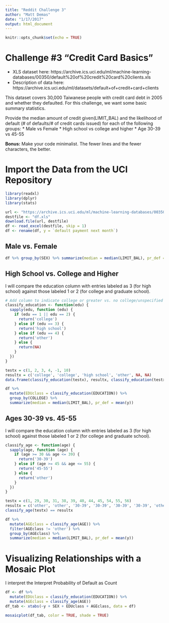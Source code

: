```yaml
---
title: "Reddit Challenge 3"
author: "Matt Demas"
date: "1/17/2017"
output: html_document
---
```


```r
knitr::opts_chunk$set(echo = TRUE)
```

# Challenge #3 "Credit Card Basics"
 * XLS dataset here: https://archive.ics.uci.edu/ml/machine-learning-databases/00350/default%20of%20credit%20card%20clients.xls
 * Description of data here: https://archive.ics.uci.edu/ml/datasets/default+of+credit+card+clients

This dataset covers 30,000 Taiwanese people with credit card debt in 2005 and whether they defaulted. For this challenge, we want some basic summary statistics.

Provide the median amount of credit given(LIMIT_BAL) and the likelihood of default (# of defaults/# of credit cards issued) for each of the following groups:
 * Male vs Female
 * High school vs college and higher
 * Age 30-39 vs 45-55

**Bonus:** Make your code minimalist. The fewer lines and the fewer characters, the better.

# Import the Data from the UCI Repository
```r
library(readxl)
library(dplyr)
library(stats)
```

```r
url <- "https://archive.ics.uci.edu/ml/machine-learning-databases/00350/default%20of%20credit%20card%20clients.xls"
destfile <- "df.xls"
download.file(url, destfile)
df <- read_excel(destfile, skip = 1)
df <- rename(df, y = `default payment next month`)
```

## Male vs. Female
```r
df %>% group_by(SEX) %>% summarize(median = median(LIMIT_BAL), pr_def = mean(y))
```

## High School vs. College and Higher
I will compare the education column with entries labeled as 3 (for high school) against those labeled 1 or 2 (for college and graduate school).

```r
# Add column to indicate college or greater vs. no college/unspecified
classify_education <- function(edu) {
  sapply(edu, function (edu) {
    if (edu == 1 || edu == 2) {
      return('college')
    } else if (edu == 3) {
      return('high school')
    } else if (edu == 4) {
      return('other')
    } else {
      return(NA)
    }
  })
}

testx = c(1, 2, 3, 4, -1, 10)
resultx = c('college', 'college', 'high school', 'other', NA, NA)
data.frame(classify_education(testx), resultx, classify_education(testx) == resultx)
```

```r
df %>% 
  mutate(EDUclass = classify_education(EDUCATION)) %>%
  group_by(COLLEGE) %>%
  summarize(median = median(LIMIT_BAL), pr_def = mean(y))
```

## Ages 30-39 vs. 45-55
I will compare the education column with entries labeled as 3 (for high school) against those labeled 1 or 2 (for college and graduate school).
```r
classify_age <- function(age) {
  sapply(age, function (age) {
    if (age >= 30 && age <= 39) {
      return('30-39')
    } else if (age >= 45 && age <= 55) {
      return('45-55')
    } else {
      return('other')
    }
  })
}

testx = c(1, 29, 30, 31, 38, 39, 40, 44, 45, 54, 55, 56)
resultx = c('other', 'other', '30-39', '30-39', '30-39', '30-39', 'other', 'other', '45-55', '45-55', '45-55', 'other')
classify_age(testx) == resultx
```

```r
df %>% 
  mutate(AGEclass = classify_age(AGE)) %>%
  filter(AGEclass != 'other') %>%
  group_by(AGEclass) %>%
  summarize(median = median(LIMIT_BAL), pr_def = mean(y))
```

# Visualizing Relationships with a Mosaic Plot 
I interpret the Interpret Probability of Default as Count
```r
df <- df %>%
  mutate(EDUclass = classify_education(EDUCATION)) %>%
  mutate(AGEclass = classify_age(AGE))
df_tab <- xtabs(~y + SEX + EDUclass + AGEclass, data = df)
```

```r
mosaicplot(df_tab, color = TRUE, shade = TRUE)
```